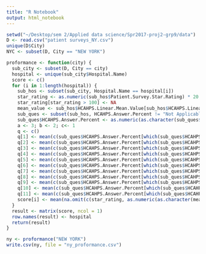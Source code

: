 ```yaml
---
title: "R Notebook"
output: html_notebook
---
```



```r
setwd("~/Desktop/sem 2/Applied data science/Spr2017-proj2-grp9/data")
D <- read.csv("patient surveys_NY.csv")
unique(D$City)
NYC <- subset(D, City == "NEW YORK")

proformance <- function(city) {
  sub_city <- subset(D, City == city)
  hospital <- unique(sub_city$Hospital.Name)
  score <- c()
  for (i in 1:length(hospital)) {
    sub_hos <- subset(sub_city, Hospital.Name == hospital[i])
    star_rating <- as.numeric(sub_hos$Patient.Survey.Star.Rating) * 20
    star_rating[star_rating > 100] <- NA
    mean_value <- sub_hos$HCAHPS.Linear.Mean.Value[sub_hos$HCAHPS.Linear.Mean.Value != "Not Applicable" & sub_hos$HCAHPS.Linear.Mean.Value != "Not Available"]
    sub_ques <- subset(sub_hos, HCAHPS.Answer.Percent != "Not Applicable")
    sub_ques$HCAHPS.Answer.Percent <- as.numeric(as.character(sub_ques$HCAHPS.Answer.Percent))
    a <- 3; b <- 2; c<- 1
    q <- c()
    q[1] <- mean(c(sub_ques$HCAHPS.Answer.Percent[which(sub_ques$HCAHPS.Question == "Patients who \"Strongly Agree\" they understood their care when they left the hospital")] * a, sub_ques$HCAHPS.Answer.Percent[which(sub_ques$HCAHPS.Question == "Patients who \x95\xc0_Agree\x95\xc0_ they understood their care when they left the hospital")] * b, sub_ques$HCAHPS.Answer.Percent[which(sub_ques$HCAHPS.Question == "Patients who \x95\xc0_Disagree\x95\xc0_ or \x95\xc0_Strongly Disagree\x95\xc0_ they understood their care when they left the hospital")] * c))
    q[2] <- mean(c(sub_ques$HCAHPS.Answer.Percent[which(sub_ques$HCAHPS.Question == "Patients who gave their hospital a rating of 9 or 10 on a scale from 0 (lowest) to 10 (highest)")] * a, sub_ques$HCAHPS.Answer.Percent[which(sub_ques$HCAHPS.Question == "Patients who gave their hospital a rating of 7 or 8 on a scale from 0 (lowest) to 10 (highest)")] * b, sub_ques$HCAHPS.Answer.Percent[which(sub_ques$HCAHPS.Question == "Patients who gave their hospital a rating of 6 or lower on a scale from 0 (lowest) to 10 (highest)")] * c))
    q[3] <- mean(c(sub_ques$HCAHPS.Answer.Percent[which(sub_ques$HCAHPS.Question == "Patients who reported YES, they would definitely recommend the hospital")] * a, sub_ques$HCAHPS.Answer.Percent[which(sub_ques$HCAHPS.Question == "Patients who reported YES, they would probably recommend the hospital")] * b, sub_ques$HCAHPS.Answer.Percent[which(sub_ques$HCAHPS.Question == "Patients who reported NO, they would probably not or definitely not recommend the hospital")] * c))
    q[4] <- mean(c(sub_ques$HCAHPS.Answer.Percent[which(sub_ques$HCAHPS.Question == "Patients who reported that YES, they were given information about what to do during their recovery at home")] * a, sub_ques$HCAHPS.Answer.Percent[which(sub_ques$HCAHPS.Question == "Patients who reported that NO, they were not given information about what to do during their recovery at home" )] * c))
    q[5] <- mean(c(sub_ques$HCAHPS.Answer.Percent[which(sub_ques$HCAHPS.Question == "Patients who reported that staff \"Always\" explained about medicines before giving it to them")] * a, sub_ques$HCAHPS.Answer.Percent[which(sub_ques$HCAHPS.Question == "Patients who reported that staff \"Usually\" explained about medicines before giving it to them")] * b, sub_ques$HCAHPS.Answer.Percent[which(sub_ques$HCAHPS.Question == "Patients who reported that staff \"Sometimes\" or \"Never\" explained about medicines before giving it to them")] * c))
    q[6] <- mean(c(sub_ques$HCAHPS.Answer.Percent[which(sub_ques$HCAHPS.Question == "Patients who reported that the area around their room was \"Always\" quiet at night")] * a, sub_ques$HCAHPS.Answer.Percent[which(sub_ques$HCAHPS.Question == "Patients who reported that the area around their room was \"Usually\" quiet at night")] * b, sub_ques$HCAHPS.Answer.Percent[which(sub_ques$HCAHPS.Question == "Patients who reported that the area around their room was \"Sometimes\" or \"Never\" quiet at night")] * c))
    q[7] <- mean(c(sub_ques$HCAHPS.Answer.Percent[which(sub_ques$HCAHPS.Question == "Patients who reported that their doctors \"Always\" communicated well")] * a, sub_ques$HCAHPS.Answer.Percent[which(sub_ques$HCAHPS.Question == "Patients who reported that their doctors \"Usually\" communicated well")] * b, sub_ques$HCAHPS.Answer.Percent[which(sub_ques$HCAHPS.Question == "Patients who reported that their doctors \"Sometimes\" or \"Never\" communicated well")] * c))
    q[8] <- mean(c(sub_ques$HCAHPS.Answer.Percent[which(sub_ques$HCAHPS.Question == "Patients who reported that their nurses \"Always\" communicated well")] * a, sub_ques$HCAHPS.Answer.Percent[which(sub_ques$HCAHPS.Question == "Patients who reported that their nurses \"Usually\" communicated well")] * b, sub_ques$HCAHPS.Answer.Percent[which(sub_ques$HCAHPS.Question == "Patients who reported that their nurses \"Sometimes\" or \"Never\" communicated well")] * c))
    q[9] <- mean(c(sub_ques$HCAHPS.Answer.Percent[which(sub_ques$HCAHPS.Question == "Patients who reported that their pain was \"Always\" well controlled")] * a, sub_ques$HCAHPS.Answer.Percent[which(sub_ques$HCAHPS.Question == "Patients who reported that their pain was \"Usually\" well controlled")] * b, sub_ques$HCAHPS.Answer.Percent[which(sub_ques$HCAHPS.Question == "Patients who reported that their pain was \"Sometimes\" or \"Never\" well controlled")] * c))
    q[10] <- mean(c(sub_ques$HCAHPS.Answer.Percent[which(sub_ques$HCAHPS.Question == "Patients who reported that their room and bathroom were \"Always\" clean")] * a, sub_ques$HCAHPS.Answer.Percent[which(sub_ques$HCAHPS.Question == "Patients who reported that their room and bathroom were \"Sometimes\" or \"Never\" clean")] * b, sub_ques$HCAHPS.Answer.Percent[which(sub_ques$HCAHPS.Question == "Patients who reported that their room and bathroom were \"Usually\" clean")] * c))
    q[11] <- mean(c(sub_ques$HCAHPS.Answer.Percent[which(sub_ques$HCAHPS.Question == "Patients who reported that they \"Always\" received help as soon as they wanted")] * a, sub_ques$HCAHPS.Answer.Percent[which(sub_ques$HCAHPS.Question == "Patients who reported that they \"Usually\" received help as soon as they wanted")] * b, sub_ques$HCAHPS.Answer.Percent[which(sub_ques$HCAHPS.Question == "Patients who reported that they \"Sometimes\" or \"Never\" received help as soon as they wanted")] * c))
    score[i] <- mean(na.omit(c(star_rating, as.numeric(as.character(mean_value)), q)))
  }
  result <- matrix(score, ncol = 1)
  row.names(result) <- hospital
  return(result)
}

ny <- proformance("NEW YORK")
write.csv(ny, file = "ny_proformance.csv")
```


